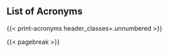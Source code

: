 ::: {.content-hidden when-format="html"}
# List of Acronyms {.unnumbered .unlisted}

{{< print-acronyms header_classes=.unnumbered >}}

{{< pagebreak >}}
:::
